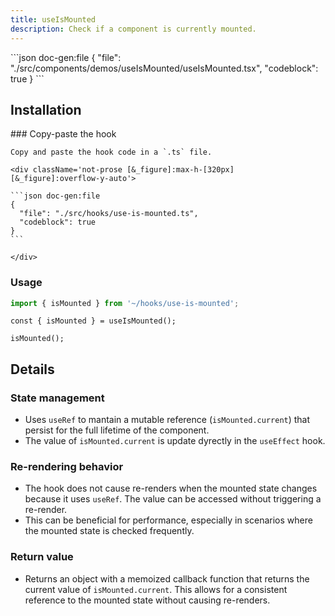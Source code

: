 ```yaml
---
title: useIsMounted
description: Check if a component is currently mounted.
---
```


<ComponentPreview name='use-is-mounted'>
```json doc-gen:file
{
  "file": "./src/components/demos/useIsMounted/useIsMounted.tsx",
  "codeblock": true
}
```
</ComponentPreview>

## Installation

<Steps>
    
  <Step>
    ### Copy-paste the hook
    
    Copy and paste the hook code in a `.ts` file.

    <div className='not-prose [&_figure]:max-h-[320px] [&_figure]:overflow-y-auto'>

    ```json doc-gen:file
    {
      "file": "./src/hooks/use-is-mounted.ts",
      "codeblock": true
    }
    ```

    </div>

  </Step>

</Steps>

### Usage

```ts
import { isMounted } from '~/hooks/use-is-mounted';
```

```tsx
const { isMounted } = useIsMounted();

isMounted();
```

## Details

### State management

- Uses `useRef` to mantain a mutable reference (`isMounted.current`) that persist for the full lifetime of the component.
- The value of `isMounted.current` is update dyrectly in the `useEffect` hook.

### Re-rendering behavior

- The hook does not cause re-renders when the mounted state changes because it uses `useRef`.
  The value can be accessed without triggering a re-render.
- This can be beneficial for performance, especially in scenarios where the mounted state is checked frequently.

### Return value

- Returns an object with a memoized callback function that returns the current value of `isMounted.current`.
  This allows for a consistent reference to the mounted state without causing re-renders.
